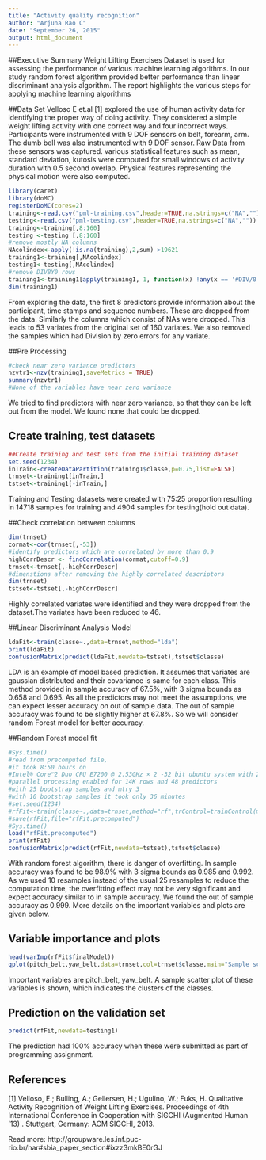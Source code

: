 ```yaml
---
title: "Activity quality recognition"
author: "Arjuna Rao C"
date: "September 26, 2015"
output: html_document
---
```

##Executive Summary
Weight Lifting Exercises Dataset is used for assessing the performance of various machine learning algorithms. In our study random forest algorithm provided better performance than linear discriminant analysis algorithm. The report highlights the various steps for applying machine learning algorithms   



##Data Set
Velloso E et.al [1] explored the use of human activity data for identifying the proper way of doing activity. They considered a simple weight lifting activity with one correct way and four incorrect ways. Participants were instrumented with 9 DOF sensors on belt, forearm, arm. The dumb bell was also instrumented with 9 DOF sensor. Raw Data from these sensors was captured. various statistical features such as mean, standard deviation, kutosis were computed for small windows of activity duration with 0.5 second overlap. Physical features representing the physical motion were also computed.


```r
library(caret)
library(doMC)
registerDoMC(cores=2)
training<-read.csv("pml-training.csv",header=TRUE,na.strings=c("NA",""))
testing<-read.csv("pml-testing.csv",header=TRUE,na.strings=c("NA",""))
training<-training[,8:160]
testing <-testing [,8:160]
#remove mostly NA columns
NAcolindex<-apply(!is.na(training),2,sum) >19621
training1<-training[,NAcolindex]
testing1<-testing[,NAcolindex]
#remove DIVBY0 rows
training1<-training1[apply(training1, 1, function(x) !any(x == '#DIV/0!')), ] 
dim(training1)
```
From exploring the data, the first 8 predictors provide information about the participant, time stamps and sequence numbers. These are dropped from the data. Similarly the columns which consist of NAs were dropped. This leads to 53 variates from the original set of 160 variates. We also removed the samples which had Division by zero errors for any variate.

##Pre Processing
```r
#check near zero variance predictors
nzvtr1<-nzv(training1,saveMetrics = TRUE)
summary(nzvtr1)
#None of the variables have near zero variance
```
We tried to find predictors with near zero variance, so that they can be left out from the model. We found none that could be dropped.

## Create training, test datasets
```r
##Create training and test sets from the initial training dataset
set.seed(1234)
inTrain<-createDataPartition(training1$classe,p=0.75,list=FALSE)
trnset<-training1[inTrain,]
tstset<-training1[-inTrain,]
```
Training and Testing datasets were created with 75:25 proportion resulting in 14718 samples for training and 4904 samples for testing(hold out data).

##Check correlation between columns
```r
dim(trnset)
cormat<-cor(trnset[,-53])
#identify predictors which are correlated by more than 0.9
highCorrDescr <- findCorrelation(cormat,cutoff=0.9)
trnset<-trnset[,-highCorrDescr]
#dimenstions after removing the highly correlated descriptors
dim(trnset)
tstset<-tstset[,-highCorrDescr]
```
Highly correlated variates were identified and they were dropped from the dataset.The variates have been reduced to 46.

##Linear Discriminant Analysis Model
```r
ldaFit<-train(classe~.,data=trnset,method="lda")
print(ldaFit)
confusionMatrix(predict(ldaFit,newdata=tstset),tstset$classe)
```
LDA is an example of model based prediction. It assumes that variates are gaussian distributed and their covariance is same for each class. This method provided in sample accuracy of 67.5%, with 3 sigma bounds as 0.658 and 0.695. As all the predictors may not meet the assumptions, we can expect  lesser accuracy on out of sample data. The out of sample accuracy was found to be slightly higher at  67.8%. So we will consider random Forest model for better accuracy.

##Random Forest model fit
```r
#Sys.time()
#read from precomputed file, 
#it took 8:50 hours on 
#Intel® Core™2 Duo CPU E7200 @ 2.53GHz × 2 -32 bit ubuntu system with 2 GB memory, with
#parallel processing enabled for 14K rows and 48 predictors 
#with 25 bootstrap samples and mtry 3
#with 10 bootstrap samples it took only 36 minutes
#set.seed(1234)
#rfFit<-train(classe~.,data=trnset,method="rf",trControl=trainControl(method="boot",number=10))
#save(rfFit,file="rfFit.precomputed")
#Sys.time()
load("rfFit.precomputed")
print(rfFit)
confusionMatrix(predict(rfFit,newdata=tstset),tstset$classe)
```
With random forest algorithm, there is danger of overfitting. In sample accuracy was found to be 98.9% with  3 sigma bounds  as 0.985 and 0.992. As we used  10 resamples instead of the usual 25 resamples to reduce the computation time, the overfitting effect may not be  very significant and expect accuracy similar to in sample accuracy. We found the out of sample accuracy as 0.999. More details on the important variables and plots are given below.  

## Variable importance and plots
```r
head(varImp(rfFit$finalModel))
qplot(pitch_belt,yaw_belt,data=trnset,col=trnset$classe,main="Sample scatter plot")
```
Important variables  are pitch_belt, yaw_belt. A sample scatter plot of these variables is shown, which indicates the clusters of the classes. 

## Prediction on the validation set
```r
predict(rfFit,newdata=testing1)
```
The prediction had 100% accuracy when these were submitted as part of programming assignment.

## References
[1] Velloso, E.; Bulling, A.; Gellersen, H.; Ugulino, W.; Fuks, H. Qualitative Activity Recognition of Weight Lifting Exercises. Proceedings of 4th International Conference in Cooperation with SIGCHI (Augmented Human '13) . Stuttgart, Germany: ACM SIGCHI, 2013.

Read more: http://groupware.les.inf.puc-rio.br/har#sbia_paper_section#ixzz3mkBE0rGJ
